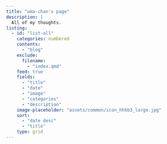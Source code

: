 ```yaml
---
title: "uma-chan's page"
description: |
  All of my thoughts.
listing:
  - id: "list-all"
    categories: numbered
    contents:
      - "blog"
    exclude:
      filename:
        - "index.qmd"
    feed: true
    fields:
      - "title"
      - "date"
      - "image"
      - "categories"
      - "description"
    image-placeholder: "assets/common/icon_hhkb3_large.jpg"
    sort:
      - "date desc"
      - "title"
    type: grid
---
```


::: {#list-all}
:::
